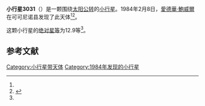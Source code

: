 {{Infobox planet
| bgcolour = #FFFFC0
| name = 3031 Houston
| symbol = 
| image = 
| caption = 
| discovery = yes
| discovery_ref = 
| discoverer = [[愛德華·鮑威爾|愛德華·鮑威爾]]
| discovery_site = [[可可尼诺县|可可尼诺县]] 
| discovered = 1984年2月8日
| designations = yes
| mp_name = 
| named_after = 
| alt_names = 1984 CX/ 1954 EF / 1978 NP / 1979 VT1 / 1981 JL1
| mp_category = [[主带小行星|主带小行星]]
| orbit_ref = <ref name="a">[http://ssd.jpl.nasa.gov/sbdb.cgi?sstr=3031 3031 Houston] {{Wayback|url=http://ssd.jpl.nasa.gov/sbdb.cgi?sstr=3031 |date=20210813085436 }}，小行星數據庫瀏覽器（JPL Small-Body Database Browser）－[[美国国家航空航天局|美国国家航空航天局]]喷气推进实验室</ref>
| epoch = 2456400.5 (2013年4月18日更新)
| aphelion = {{convert|2.4560490|AU|km|3|abbr=on|lk=out}}
| perihelion = {{convert|2.0169922|AU|km|3|abbr=on}}
| semimajor = {{convert|2.2365206|AU|km|3|abbr=on}}
| eccentricity = 0.0981562
| period = 1221.680927 [[日|日]]<br />3.34[[儒略年|儒略年]]
| avg_speed = 
| inclination = 4.33903
| asc_node = 317.82901
| mean_anomaly = 
| arg_peri = 248.97731
| satellites = 
| physical_characteristics = yes
| dimensions = 
| mass = 
| density = 
| surface_grav = 
| escape_velocity = 
| sidereal_day = 
| axial_tilt = 
| pole_ecliptic_lat = 
| pole_ecliptic_lon = 
| albedo = 
| temperatures= 
| temp_name1 = 
| mean_temp_1 = 
| max_temp_1 = 
| temp_name2 = 
| max_temp_2 = 
| spectral_type = 
| abs_magnitude = 12.9
}}

'''小行星3031'''（{{lang-en|3031 Houston}}）是一颗围绕[[太阳|太阳]][[公转|公转]]的[[小行星|小行星]]。1984年2月8日，[[愛德華·鮑威爾|愛德華·鮑威爾]]在可可尼诺县发现了此天体<ref name="a" /><ref>{{cite news|title=小行星列表|url=http://cfa-www.harvard.edu/iau/lists/NumberedMPs.txt|accessdate=2013-07-08|newspaper=哈佛大学|archive-date=2008-05-17|archive-url=https://web.archive.org/web/20080517010638/http://cfa-www.harvard.edu/iau/lists/NumberedMPs.txt|dead-url=no}}</ref>。

这颗小行星的[[绝对星等|绝对星等]]为12.9等<ref name="a" />。

==参考文献==
{{reflist}}
{{Minor Planet Number|[[小行星3030|小行星3030]]|[[小行星3032|小行星3032]]}}

{{小天体}}

[[Category:小行星带天体|Category:小行星带天体]]
[[Category:1984年发现的小行星|Category:1984年发现的小行星]]

{{asteroid-stub}}